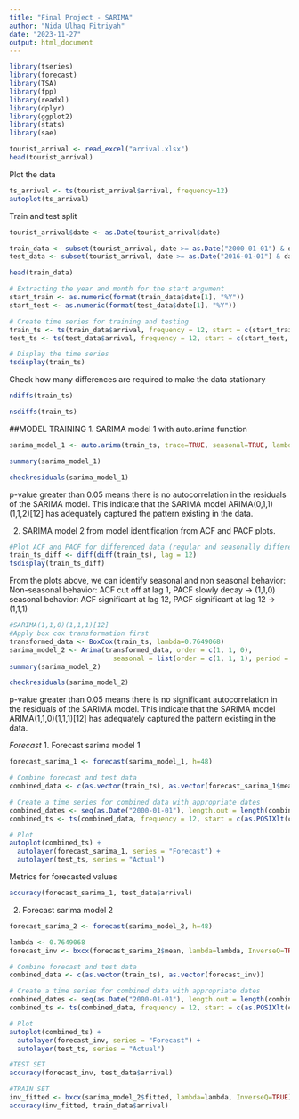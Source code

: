 ```yaml
---
title: "Final Project - SARIMA"
author: "Nida Ulhaq Fitriyah"
date: "2023-11-27"
output: html_document
---
```


```r
library(tseries)
library(forecast)
library(TSA)
library(fpp)
library(readxl)
library(dplyr)
library(ggplot2)
library(stats)
library(sae)
```

```r
tourist_arrival <- read_excel("arrival.xlsx")
head(tourist_arrival)
```

Plot the data

```r
ts_arrival <- ts(tourist_arrival$arrival, frequency=12)
autoplot(ts_arrival)
```

Train and test split

```r
tourist_arrival$date <- as.Date(tourist_arrival$date)

train_data <- subset(tourist_arrival, date >= as.Date("2000-01-01") & date <= as.Date("2015-12-01"))
test_data <- subset(tourist_arrival, date >= as.Date("2016-01-01") & date <= as.Date("2019-12-01"))

head(train_data)
```

```r
# Extracting the year and month for the start argument
start_train <- as.numeric(format(train_data$date[1], "%Y"))
start_test <- as.numeric(format(test_data$date[1], "%Y"))

# Create time series for training and testing
train_ts <- ts(train_data$arrival, frequency = 12, start = c(start_train, 1))
test_ts <- ts(test_data$arrival, frequency = 12, start = c(start_test, 1))

# Display the time series
tsdisplay(train_ts)
```
Check how many differences are required to make the data stationary
```r
ndiffs(train_ts)
```
```r
nsdiffs(train_ts)
```

##MODEL TRAINING
1. SARIMA model 1 with auto.arima function

```r
sarima_model_1 <- auto.arima(train_ts, trace=TRUE, seasonal=TRUE, lambda="auto")
```

```r
summary(sarima_model_1)
```

```r
checkresiduals(sarima_model_1)
```
p-value greater than 0.05 means there is no autocorrelation in the residuals of the SARIMA model. This indicate that the SARIMA model ARIMA(0,1,1)(1,1,2)[12] has adequately captured the pattern existing in the data.

2. SARIMA model 2 from model identification from ACF and PACF plots.
```r
#Plot ACF and PACF for differenced data (regular and seasonally differencing) to remove trend and seasonality
train_ts_diff <- diff(diff(train_ts), lag = 12)
tsdisplay(train_ts_diff)
```
From the plots above, we can identify seasonal and non seasonal behavior:
Non-seasonal behavior: ACF cut off at lag 1, PACF slowly decay -> (1,1,0)
seasonal behavior: ACF significant at lag 12, PACF significant at lag 12 -> (1,1,1)

```r
#SARIMA(1,1,0)(1,1,1)[12]
#Apply box cox transformation first
transformed_data <- BoxCox(train_ts, lambda=0.7649068)
sarima_model_2 <- Arima(transformed_data, order = c(1, 1, 0), 
                          seasonal = list(order = c(1, 1, 1), period = 12))
summary(sarima_model_2)
```
```r
checkresiduals(sarima_model_2)
```
p-value greater than 0.05 means there is no significant autocorrelation in the residuals of the SARIMA model. This indicate that the SARIMA model ARIMA(1,1,0)(1,1,1)[12] has adequately captured the pattern existing in the data.

*Forecast*
1. Forecast sarima model 1
```r
forecast_sarima_1 <- forecast(sarima_model_1, h=48)

# Combine forecast and test data
combined_data <- c(as.vector(train_ts), as.vector(forecast_sarima_1$mean))

# Create a time series for combined data with appropriate dates
combined_dates <- seq(as.Date("2000-01-01"), length.out = length(combined_data), by = "months")
combined_ts <- ts(combined_data, frequency = 12, start = c(as.POSIXlt(combined_dates[1])$year + 1900, as.POSIXlt(combined_dates[1])$mon + 1))

# Plot
autoplot(combined_ts) +
  autolayer(forecast_sarima_1, series = "Forecast") +
  autolayer(test_ts, series = "Actual")
```
Metrics for forecasted values
```r
accuracy(forecast_sarima_1, test_data$arrival)
```

2. Forecast sarima model 2
```r
forecast_sarima_2 <- forecast(sarima_model_2, h=48)

lambda <- 0.7649068
forecast_inv <- bxcx(forecast_sarima_2$mean, lambda=lambda, InverseQ=TRUE)

# Combine forecast and test data
combined_data <- c(as.vector(train_ts), as.vector(forecast_inv))

# Create a time series for combined data with appropriate dates
combined_dates <- seq(as.Date("2000-01-01"), length.out = length(combined_data), by = "months")
combined_ts <- ts(combined_data, frequency = 12, start = c(as.POSIXlt(combined_dates[1])$year + 1900, as.POSIXlt(combined_dates[1])$mon + 1))

# Plot
autoplot(combined_ts) +
  autolayer(forecast_inv, series = "Forecast") +
  autolayer(test_ts, series = "Actual")
```


```r
#TEST SET
accuracy(forecast_inv, test_data$arrival)
```

```r
#TRAIN SET
inv_fitted <- bxcx(sarima_model_2$fitted, lambda=lambda, InverseQ=TRUE)
accuracy(inv_fitted, train_data$arrival)
```

